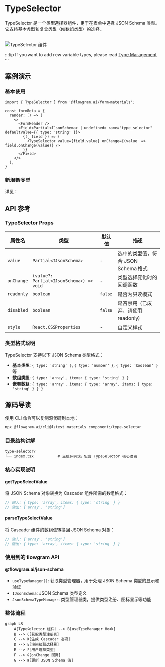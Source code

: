 
# TypeSelector

TypeSelector 是一个类型选择器组件，用于在表单中选择 JSON Schema 类型。它支持基本类型和复合类型（如数组类型）的选择。

<br />
<div>
  <img loading="lazy" src="/materials/type-selector.png" alt="TypeSelector 组件" style={{ width: '50%' }} />
</div>

:::tip
If you want to add new variable types, please read [Type Management](../common/json-schema-preset)
:::

## 案例演示

### 基本使用

<BasicStory />

```tsx pure title="form-meta.tsx"
import { TypeSelector } from '@flowgram.ai/form-materials';

const formMeta = {
  render: () => (
    <>
      <FormHeader />
      <Field<Partial<IJsonSchema> | undefined> name="type_selector" defaultValue={{ type: 'string' }}>
        {({ field }) => (
          <TypeSelector value={field.value} onChange={(value) => field.onChange(value)} />
        )}
      </Field>
    </>
  ),
}
```

### 新增新类型

详见：


## API 参考

### TypeSelector Props

| 属性名 | 类型 | 默认值 | 描述 |
|--------|------|--------|------|
| `value` | `Partial<IJsonSchema>` | - | 选中的类型值，符合 JSON Schema 格式 |
| `onChange` | `(value?: Partial<IJsonSchema>) => void` | - | 类型选择变化时的回调函数 |
| `readonly` | `boolean` | `false` | 是否为只读模式 |
| `disabled` | `boolean` | `false` | 是否禁用（已废弃，请使用 readonly） |
| `style` | `React.CSSProperties` | - | 自定义样式 |

### 类型格式说明

TypeSelector 支持以下 JSON Schema 类型格式：

- **基本类型**: `{ type: 'string' }`, `{ type: 'number' }`, `{ type: 'boolean' }` 等
- **数组类型**: `{ type: 'array', items: { type: 'string' } }`
- **嵌套数组**: `{ type: 'array', items: { type: 'array', items: { type: 'string' } } }`

## 源码导读

<SourceCode
  href="https://github.com/bytedance/flowgram.ai/tree/main/packages/materials/form-materials/src/components/type-selector"
/>

使用 CLI 命令可以复制源代码到本地：

```bash
npx @flowgram.ai/cli@latest materials components/type-selector
```

### 目录结构讲解

```
type-selector/
└── index.tsx           # 主组件实现，包含 TypeSelector 核心逻辑
```

### 核心实现说明

#### getTypeSelectValue
将 JSON Schema 对象转换为 Cascader 组件所需的数组格式：

```typescript
// 输入: { type: 'array', items: { type: 'string' } }
// 输出: ['array', 'string']
```

#### parseTypeSelectValue
将 Cascader 组件的数组值转换回 JSON Schema 对象：

```typescript
// 输入: ['array', 'string']
// 输出: { type: 'array', items: { type: 'string' } }
```

### 使用到的 flowgram API

#### @flowgram.ai/json-schema
- `useTypeManager()`: 获取类型管理器，用于处理 JSON Schema 类型的显示和验证
- `IJsonSchema`: JSON Schema 类型定义
- `JsonSchemaTypeManager`: 类型管理器类，提供类型注册、图标显示等功能

### 整体流程

```mermaid
graph LR
    A[TypeSelector 组件] --> B[useTypeManager Hook]
    B --> C[获取类型注册表]
    C --> D[生成 Cascader 选项]
    D --> E[渲染级联选择器]
    E --> F[用户选择类型]
    F --> G[onChange 回调]
    G --> H[更新 JSON Schema 值]
```
